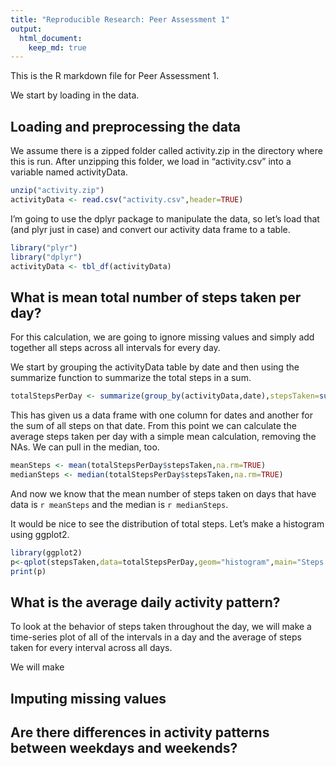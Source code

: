 ```yaml
---
title: "Reproducible Research: Peer Assessment 1"
output: 
  html_document:
    keep_md: true
---
```


This is the R markdown file for Peer Assessment 1. 

We start by loading in the data.

## Loading and preprocessing the data  
 We assume there is a zipped folder called activity.zip in the directory where this is run. After unzipping this folder, we load in "activity.csv" into a variable named activityData.
```r
unzip("activity.zip")
activityData <- read.csv("activity.csv",header=TRUE)
```

I'm going to use the dplyr package to manipulate the data, so let's load that (and plyr just in case) and convert our activity data frame to a table. 

```r
library("plyr")
library("dplyr")
activityData <- tbl_df(activityData)
```


## What is mean total number of steps taken per day?  

For this calculation, we are going to ignore missing values and simply add together all steps across all intervals for every day.   

We start by grouping the activityData table by date and then using the summarize function to summarize the total steps in a sum.  

```r
totalStepsPerDay <- summarize(group_by(activityData,date),stepsTaken=sum(steps))
```

This has given us a data frame with one column for dates and another for the sum of all steps on that date. From this point we can calculate the average steps taken per day with a simple mean calculation, removing the NAs. We can pull in the median, too. 

```r
meanSteps <- mean(totalStepsPerDay$stepsTaken,na.rm=TRUE)
medianSteps <- median(totalStepsPerDay$stepsTaken,na.rm=TRUE)
```

And now we know that the mean number of steps taken on days that have data is `r meanSteps` and the median is `r medianSteps`.  

It would be nice to see the distribution of total steps. Let's make a histogram using ggplot2.

```r
library(ggplot2)
p<-qplot(stepsTaken,data=totalStepsPerDay,geom="histogram",main="Steps Taken in a Day",ylab="Frequency",xlab="Steps Taken")
print(p)
```

## What is the average daily activity pattern?

To look at the behavior of steps taken throughout the day, we will make a time-series plot of all of the intervals in a day and the average of steps taken for every interval across all days.

We will make 


## Imputing missing values



## Are there differences in activity patterns between weekdays and weekends?
